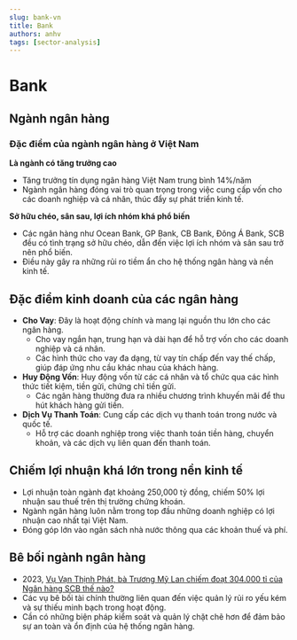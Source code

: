 ```yaml
---
slug: bank-vn
title: Bank
authors: anhv
tags: [sector-analysis]
---
```


# Bank

## Ngành ngân hàng

### Đặc điểm của ngành ngân hàng ở Việt Nam

**Là ngành có tăng trưởng cao**

* Tăng trưởng tín dụng ngân hàng Việt Nam trung bình 14%/năm
* Ngành ngân hàng đóng vai trò quan trọng trong việc cung cấp vốn cho các doanh nghiệp và cá nhân, thúc đẩy sự phát triển kinh tế.

**Sở hữu chéo, sân sau, lợi ích nhóm khá phổ biến**

* Các ngân hàng như Ocean Bank, GP Bank, CB Bank, Đông Á Bank, SCB đều có tình trạng sở hữu chéo, dẫn đến việc lợi ích nhóm và sân sau trở nên phổ biến.
* Điều này gây ra những rủi ro tiềm ẩn cho hệ thống ngân hàng và nền kinh tế.

## Đặc điểm kinh doanh của các ngân hàng

* **Cho Vay**: Đây là hoạt động chính và mang lại nguồn thu lớn cho các ngân hàng.
  * Cho vay ngắn hạn, trung hạn và dài hạn để hỗ trợ vốn cho các doanh nghiệp và cá nhân.
  * Các hình thức cho vay đa dạng, từ vay tín chấp đến vay thế chấp, giúp đáp ứng nhu cầu khác nhau của khách hàng.
* **Huy Động Vốn**: Huy động vốn từ các cá nhân và tổ chức qua các hình thức tiết kiệm, tiền gửi, chứng chỉ tiền gửi.
  * Các ngân hàng thường đưa ra nhiều chương trình khuyến mãi để thu hút khách hàng gửi tiền.
* **Dịch Vụ Thanh Toán**: Cung cấp các dịch vụ thanh toán trong nước và quốc tế.
  * Hỗ trợ các doanh nghiệp trong việc thanh toán tiền hàng, chuyển khoản, và các dịch vụ liên quan đến thanh toán.

## Chiếm lợi nhuận khá lớn trong nền kinh tế

* Lợi nhuận toàn ngành đạt khoảng 250,000 tỷ đồng, chiếm 50% lợi nhuận sau thuế trên thị trường chứng khoán.
* Ngành ngân hàng luôn nằm trong top đầu những doanh nghiệp có lợi nhuận cao nhất tại Việt Nam.
* Đóng góp lớn vào ngân sách nhà nước thông qua các khoản thuế và phí.

## Bê bối ngành ngân hàng

* 2023, [Vụ Vạn Thịnh Phát, bà Trương Mỹ Lan chiếm đoạt 304.000 tỉ của Ngân hàng SCB thế nào?](https://tuoitre.vn/vu-van-thinh-phat-ba-truong-my-lan-chiem-doat-304-ngan-ti-cua-ngan-hang-scb-the-nao-20231118094217001.htm)
* Các vụ bê bối tài chính thường liên quan đến việc quản lý rủi ro yếu kém và sự thiếu minh bạch trong hoạt động.
* Cần có những biện pháp kiểm soát và quản lý chặt chẽ hơn để đảm bảo sự an toàn và ổn định của hệ thống ngân hàng.